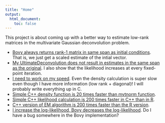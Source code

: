 ```yaml
---
title: "Home"
output:
  html_document:
    toc: false
---
```


This project is about coming up with a better way to estimate low-rank matrices in the multivariate Gaussian deconvolution problem.

* [Bovy always returns rank-1 matrix in same span as initial conditions](check_bovy.html). That is, we just get a scaled estimate of the intial vector.
* [My UltimateDeconvolution does not result in estimates in the same span as the original](check__ultimate.html). I also show that the likelihood increases at every fixed-point iteration.
* [I need to work on my speed](profile_densities.html). Even the density calculation is super slow even though I have more information (low rank + diagonal)! I will probably write everything up in C.
* [Simple C++ density function is 20 times faster than mvtnorm function](profile_densities2.html).
* [Simple C++ likelihood calculation is 200 times faster in C++ than in R](profile_densities3.html).
* [C++ version of EM algorithm is 200 times faster than the R version](profile_em.html).
* [I increase the log-likelihood, Bovy decreases the log-likelihood](compare_bovy_ultimate.html). Do I have a bug somewhere in the Bovy implementation?
